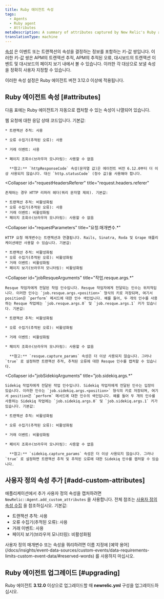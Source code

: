 ```yaml
---
title: Ruby 에이전트 속성
tags:
  - Agents
  - Ruby agent
  - Attributes
metaDescription: A summary of attributes captured by New Relic's Ruby agent.
translationType: machine
---
```


[속성](/docs/features/agent-attributes) 은 이벤트 또는 트랜잭션의 속성을 결정하는 정보를 포함하는 키-값 쌍입니다. 이러한 키-값 쌍은 APM의 트랜잭션 추적, APM의 추적된 오류, 대시보드의 트랜잭션 이벤트 및 대시보드의 페이지 보기 내에서 볼 수 있습니다. 이러한 각 대상으로 보낼 속성을 정확히 사용자 지정할 수 있습니다.

이러한 속성 설정은 Ruby 에이전트 버전 3.12.0 이상에 적용됩니다.

## Ruby 에이전트 속성 [#attributes]

다음 표에는 Ruby 에이전트가 자동으로 캡처할 수 있는 속성이 나열되어 있습니다.

<CollapserGroup>
  <Collapser
    id="httpResponseCode"
    title="httpResponseCode"
  >
    웹 요청에 대한 응답 상태 코드입니다. 기본값:

    * 트랜잭션 추적: 사용

    * 오류 수집기(추적된 오류): 사용

    * 거래 이벤트: 사용

    * 페이지 조회수(브라우저 모니터링): 사용할 수 없음

      **참고:** `httpResponseCode` 속성(문자열 값)은 에이전트 버전 6.12.0부터 더 이상 사용되지 않습니다. 대신 `http.statusCode` (정수 값)을 사용해야 합니다.
  </Collapser>

  <Collapser
    id="requestHeadersReferer"
    title="request.headers.referer"
  >
    존재하는 경우 HTTP 리퍼러 헤더(쿼리 문자열 제외). 기본값:

    * 트랜잭션 추적: 비활성화됨
    * 오류 수집기(추적된 오류): 사용
    * 거래 이벤트: 비활성화됨
    * 페이지 조회수(브라우저 모니터링): 사용할 수 없음
  </Collapser>

  <Collapser
    id="requestParameters"
    title="요청.매개변수.*"
  >
    HTTP 요청 매개변수는 트랜잭션과 연결됩니다. Rails, Sinatra, Roda 및 Grape 애플리케이션에만 사용할 수 있습니다. 기본값:

    * 트랜잭션 추적: 비활성화됨
    * 오류 수집기(추적된 오류): 비활성화됨
    * 거래 이벤트: 비활성화됨
    * 페이지 보기(브라우저 모니터링): 비활성화됨
  </Collapser>

  <Collapser
    id="jobResqueArguments"
    title="작업.resque.args.*"
  >
    Resque 작업자에게 전달된 작업 인수입니다. Resque 작업자에게 전달되는 인수는 위치적입니다. 이러한 인수는 `job.resque.args.<position>` 형식의 키로 저장되며, 여기서 position은 `perform` 메서드에 대한 인수 색인입니다. 예를 들어, 두 개의 인수를 사용하는 Resque 작업에는 `job.resque.args.0` 및 `job.resque.args.1` 키가 있습니다. 기본값:

    * 트랜잭션 추적: 비활성화됨

    * 오류 수집기(추적된 오류): 비활성화됨

    * 거래 이벤트: 비활성화됨

    * 페이지 조회수(브라우저 모니터링): 사용할 수 없음

      **참고:** `resque.capture_params` 속성은 더 이상 사용되지 않습니다. 그러나 `true` 로 설정하면 트랜잭션 추적, 추적된 오류에 대한 Resque 인수를 캡처할 수 있습니다.
  </Collapser>

  <Collapser
    id="jobSidekiqArguments"
    title="job.sidekiq.args.*"
  >
    Sidekiq 작업자에게 전달된 작업 인수입니다. Sidekiq 작업자에게 전달된 인수는 입장이 있습니다. 이러한 인수는 `job.sidekiq.args.<position>` 형식의 키로 저장되며, 여기서 position은 `perform` 메서드에 대한 인수의 색인입니다. 예를 들어 두 개의 인수를 사용하는 Sidekiq 작업에는 `job.sidekiq.args.0` 및 `job.sidekiq.args.1` 키가 있습니다. 기본값:

    * 트랜잭션 추적: 비활성화됨

    * 오류 수집기(추적된 오류): 비활성화됨

    * 거래 이벤트: 비활성화됨

    * 페이지 조회수(브라우저 모니터링): 사용할 수 없음

      **참고:** `sidekiq.capture_params` 속성은 더 이상 사용되지 않습니다. 그러나 `true` 로 설정하면 트랜잭션 추적 및 추적된 오류에 대한 Sidekiq 인수를 캡처할 수 있습니다.
  </Collapser>
</CollapserGroup>

## 사용자 정의 속성 추가 [#add-custom-attributes]

애플리케이션에서 추가 사용자 정의 속성을 캡처하려면 `NewRelic::Agent.add_custom_attributes` 을 사용합니다. 전체 참조는 [사용자 정의 속성 수집](/docs/apm/other-features/attributes/collecting-custom-attributes#ruby-att) 을 참조하십시오. 기본값:

* 트랜잭션 추적: 사용
* 오류 수집기(추적된 오류): 사용
* 거래 이벤트: 사용
* 페이지 보기(브라우저 모니터링): 비활성화됨

<Callout variant="caution">
  사용자 정의 매개변수 또는 속성을 쿼리하려면 이름 지정에 [예약 용어](/docs/insights/event-data-sources/custom-events/data-requirements-limits-custom-event-data/#reserved-words) 를 사용하지 마십시오.
</Callout>

## Ruby 에이전트 업그레이드 [#upgrading]

Ruby 에이전트 **3.12.0** 이상으로 업그레이드할 때 **newrelic.yml** 구성을 업그레이드하십시오.